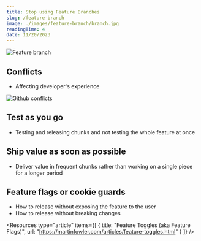 ```yaml
---
title: Stop using Feature Branches
slug: /feature-branch
image: ./images/feature-branch/branch.jpg
readingTime: 4
date: 11/20/2023
---
```


<Intro
  title={props.pageContext.frontmatter.title}
  readingTime={props.pageContext.frontmatter.readingTime}
  date={props.pageContext.frontmatter.date}
/>

![Feature branch](./images/feature-branch/branch.jpg)

## Conflicts

- Affecting developer's experience

![Github conflicts](./images/feature-branch/conflicts.png)

## Test as you go

- Testing and releasing chunks and not testing the whole feature at once

## Ship value as soon as possible

- Deliver value in frequent chunks rather than working on a single piece for a longer period

## Feature flags or cookie guards

- How to release without exposing the feature to the user
- How to release without breaking changes

<Resources 
  type="article" 
  items={[
    {
      title: "Feature Toggles (aka Feature Flags)", 
      url: "https://martinfowler.com/articles/feature-toggles.html"
    }
  ]} 
/>
